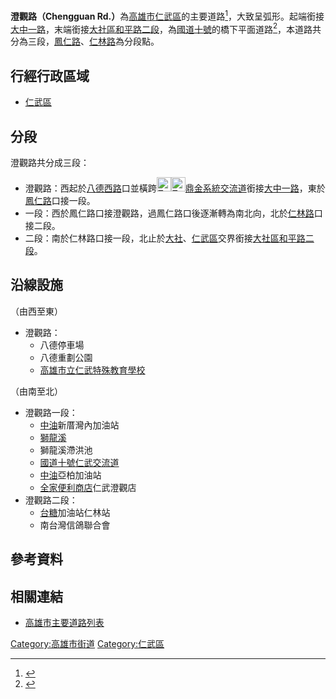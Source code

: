 {{Infobox TwRoad2
|bgcolorh=DARKGREEN
|colorh=white
|code=
|name= 澄觀路
|enname= Chengguan Rd.
|level= 一般道路
|length=
|sec=路<small>（[[仁武區|仁武區]]）</small><br>一段<small>（[[仁武區|仁武區]]）</small><br>二段<small>（[[仁武區|仁武區]]）</small>
|lastext=
|line=
|start= [[八德西路|八德西路]]
|end= [[大社區|大社]]、[[仁武區|仁武區]]交界
|junc= [[八德南路|八德南路]]、[[鳳仁路|鳳仁路]]、[[仁林路|仁林路]]<br>、[[水管路三段|水管路三段]]、[[環湖路_(仁武區)|環湖路]]
|img=
|cap=
|size=
|left= [[大中一路|大中一路]]
|right= [[和平路_(大社區)|和平路二段]]
|leftlink= 大中一路
|leftdirection= W
|rightlink= 和平路二段
|rightdirection= N
|SN=
|SNtype=
|SNNum=
|SN2=
|SN2type=
|SN2Num=
|SN3=
|SN3type=
|SN3Num=
}}
'''澄觀路（Chengguan Rd.）'''為[[高雄市|高雄市]][[仁武區|仁武區]]的主要道路<ref>{{Cite web |url=https://www.setn.com/News.aspx?NewsID=747337 |title=最強梅雨炸高雄！鳳仁、澄觀路口大積水　現場畫面曝光 |access-date=2020-07-15 |archive-date=2020-06-05 |archive-url=https://web.archive.org/web/20200605221633/https://www.setn.com/News.aspx?NewsID=747337 |dead-url=no }}</ref>，大致呈弧形。起端銜接[[大中一路|大中一路]]，末端銜接[[大社區|大社區]][[和平路_(大社區)|和平路二段]]，為[[國道十號_(中華民國)|國道十號]]的橋下平面道路<ref>{{Cite web |url=https://news.ltn.com.tw/news/life/breakingnews/2922421 |title=快改道！高雄鼎金民族匝道將封閉1年 |access-date=2020-07-15 |archive-date=2021-02-05 |archive-url=https://web.archive.org/web/20210205004506/https://news.ltn.com.tw/news/life/breakingnews/2922421 |dead-url=no }}</ref>，本道路共分為三段，[[鳳仁路|鳳仁路]]、[[仁林路|仁林路]]為分段點。

== 行經行政區域 ==
* [[仁武區|仁武區]]

== 分段 ==
澄觀路共分成三段：
* 澄觀路：西起於[[八德西路|八德西路]]口並橫跨[[File:TWHW1.svg|23px]][[File:TWHW10.svg|23px]][[鼎金系統交流道|鼎金系統交流道]]銜接[[大中一路|大中一路]]，東於[[鳳仁路|鳳仁路]]口接一段。
* 一段：西於鳳仁路口接澄觀路，過鳳仁路口後逐漸轉為南北向，北於[[仁林路|仁林路]]口接二段。
* 二段：南於仁林路口接一段，北止於[[大社區|大社]]、[[仁武區|仁武區]]交界銜接[[大社區|大社區]][[和平路_(大社區)|和平路二段]]。

== 沿線設施 ==
（由西至東）
* 澄觀路：
** 八德停車場
** 八德重劃公園
** [[高雄市立仁武特殊教育學校|高雄市立仁武特殊教育學校]]
（由南至北）
* 澄觀路一段：
** [[台灣中油|中油]]新厝灣內加油站
** [[獅龍溪|獅龍溪]]
** 獅龍溪滯洪池
** [[國道十號_(中華民國)|國道十號]][[仁武交流道|仁武交流道]]
** [[台灣中油|中油]]亞柏加油站
** [[全家便利商店|全家便利商店]]仁武澄觀店
* 澄觀路二段：
** [[台糖|台糖]]加油站仁林站
** 南台灣信鴿聯合會

== 參考資料 ==
{{Reflist}}

== 相關連結 ==
* [[高雄市主要道路列表|高雄市主要道路列表]]

{{高雄市重要道路}}

[[Category:高雄市街道|Category:高雄市街道]]
[[Category:仁武區|Category:仁武區]]